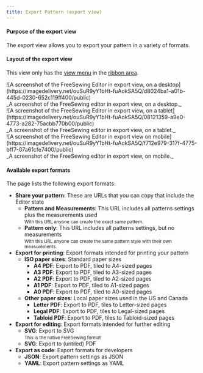 ```yaml
---
title: Export Pattern (export view)
---
```


#### Purpose of the export view

The _export_ view allows you to export your pattern in a variety of formats.

#### Layout of the export view

This view only has the [view menu](#view-menu) in the [ribbon area](#areas).

<Tabs>
  <TabItem value="desktop" label="On Desktop">
    ![A screenshot of the FreeSewing Editor in export view, on a
    desktop](https://imagedelivery.net/ouSuR9yY1bHt-fuAokSA5Q/d8024ba1-a01b-445d-0230-652c119ff400/public)
    <div className="tw:text-center">
      _A screenshot of the FreeSewing editor in export view, on a desktop._
    </div>
  </TabItem>
  <TabItem value="tablet" label="On Tablet">
    ![A screenshot of the FreeSewing Editor in export view, on a
    tablet](https://imagedelivery.net/ouSuR9yY1bHt-fuAokSA5Q/08121359-a9e0-4773-a282-75acbb770b00/public)
    <div className="tw:text-center">
      _A screenshot of the FreeSewing editor in export view, on a tablet._
    </div>
  </TabItem>
  <TabItem value="mobile" label="On Mobile">
    ![A screenshot of the FreeSewing Editor in export view on
    mobile](https://imagedelivery.net/ouSuR9yY1bHt-fuAokSA5Q/f712e979-317f-4775-bff7-07a61cfe7400/public)
    <div className="tw:text-center">
      _A screenshot of the FreeSewing editor in export view, on mobile._
    </div>
  </TabItem>
</Tabs>

#### Available export formats

The page lists the following export formats:

- **Share your pattern**: These are URLs that you can copy that include the Editor state
  - **Pattern and Measurements**: This URL includes all patterns settings plus the measurements used<br /><small>With this URL anyone can create the exact same pattern.</small>
  - **Pattern only**: This URL includes all patterns settings, but no measurements<br /><small>With this URL anyone can create the same pattern style with their own measurements.</small>
- **Export for printing**: Export formats intended for printing your pattern
  - **ISO paper sizes**: Standard paper sizes
    - **A4 PDF**: Export to PDF, tiled to A4-sized pages
    - **A3 PDF**: Export to PDF, tiled to A3-sized pages
    - **A2 PDF**: Export to PDF, tiled to A2-sized pages
    - **A1 PDF**: Export to PDF, tiled to A1-sized pages
    - **A0 PDF**: Export to PDF, tiled to A0-sized pages
  - **Other paper sizes**: Local paper sizes used in the US and Canada
    - **Letter PDF**: Export to PDF, tiles to Letter-sized pages
    - **Legal PDF**: Export to PDF, tiles to Legal-sized pages
    - **Tabloid PDF**: Export to PDF, tiles to Tabloid-sized pages
- **Export for editing**: Export formats intended for further editing
    - **SVG**: Export to SVG<br /><small>This is the native FreeSewing format</small>
    - **SVG**: Export to (untiled) PDF
- **Export as code**: Export formats for developers
    - **JSON**: Export pattern settings as JSON
    - **YAML**: Export pattern settings as YAML

